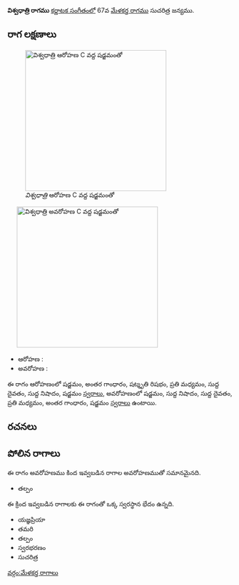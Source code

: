 {{Infobox ragam
	| name          	= విశ్వధాత్రి
	| synonym	    	= 
	| mela          	= 
	| chakra        	= 
	| janaka        	= 
	| type          	= షడవ-ఔడవ
	| arohanam      	= {{svaraC|S|G3|R3|M2|D1|N1|S'}} 
	| avarohanam    	= {{svaraC|S'|N1|D1|M2|G3|S}}
	| jeeva         	=
	| chhaya        	=
	| nyasa         	=
	| vishesha      	= 
	| equivalent  		= 
}}
{{కర్ణాటక సంగీత రాగాలు}}
'''విశ్వధాత్రి రాగము''' [[కర్ణాటక సంగీతం]]లో 67వ [[మేళకర్త రాగము]] సుచరిత్ర జన్యము. 


==రాగ లక్షణాలు==
[[Image:vishvadhatri_ar_kb2wiki.png|thumb|right|316px|''విశ్వధాత్రి'' ఆరోహణ C వద్ద షడ్జమంతో]]
	[[Image:vishvadhatri_av_kb2wiki.png|thumb|right|316px|''విశ్వధాత్రి'' అవరోహణ C వద్ద షడ్జమంతో]]

* ఆరోహణ : {{svaraC|S|G3|R3|M2|D1|N1|S'}} 
* అవరోహణ : {{svaraC|S'|N1|D1|M2|G3|S}}

ఈ రాగం ఆరోహణంలో షడ్జమం, అంతర గాంధారం, షట్శృతి రిషభం, ప్రతి మధ్యమం, సుద్ద దైవతం, సుద్ద నిషాదం, షడ్జమం [[స్వరాలు]], అవరోహణంలో షడ్జమం, సుద్ద నిషాదం, సుద్ద దైవతం, ప్రతి మధ్యమం, అంతర గాంధారం, షడ్జమం [[స్వరాలు]] ఉంటాయి.

==రచనలు==



==పోలిన రాగాలు==
ఈ రాగం అవరోహణము కింద ఇవ్వబడిన రాగాల అవరోహణముతో సమానమైనది.
* తల్పం

ఈ క్రింద ఇవ్వబడిన రాగాలకు ఈ రాగంతో ఒక్క స్వరస్థాన భేదం ఉన్నది.
* యజ్ఞప్రియా
* తమరి
* తల్పం
* స్వరభరణం
* సుచరిత్ర



[[వర్గం:మేళకర్త రాగాలు]]